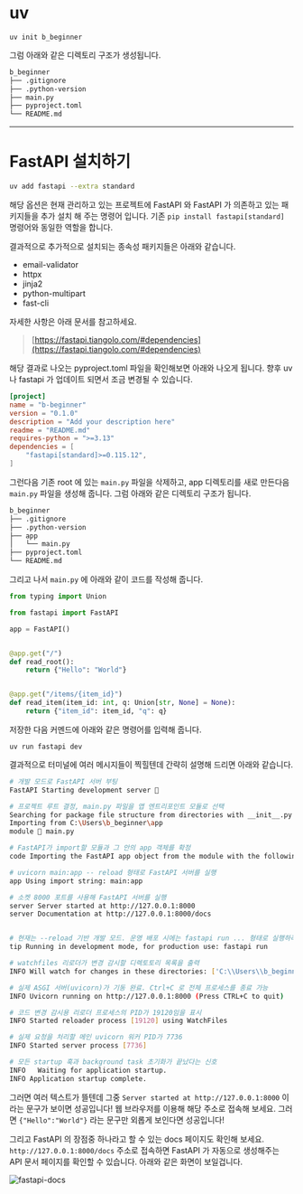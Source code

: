 # uv
```bash:uv-프로젝트-생성
uv init b_beginner
```

그럼 아래와 같은 디렉토리 구조가 생성됩니다.

```bash
b_beginner
├── .gitignore
├── .python-version
├── main.py
├── pyproject.toml
└── README.md
```




***

# FastAPI 설치하기

```bash
uv add fastapi --extra standard
```

해당 옵션은 현재 관리하고 있는 프로젝트에 FastAPI 와 FastAPI 가 의존하고 있는 패키지들을 추가 설치 해 주는 명령어 입니다. 기존 `pip install fastapi[standard]` 명령어와 동일한 역할을 합니다.

결과적으로 추가적으로 설치되는 종속성 패키지들은 아래와 같습니다.

* email-validator
* httpx
* jinja2
* python-multipart
* fast-cli

자세한 사항은 아래 문서를 참고하세요.

> [https://fastapi.tiangolo.com/#dependencies](https://fastapi.tiangolo.com/#dependencies)

해당 결과로 나오는 pyproject.toml 파일을 확인해보면 아래와 나오게 됩니다. 향후 uv 나 fastapi 가 업데이트 되면서 조금 변경될 수 있습니다.

```toml:pyproject.toml
[project]
name = "b-beginner"
version = "0.1.0"
description = "Add your description here"
readme = "README.md"
requires-python = ">=3.13"
dependencies = [
    "fastapi[standard]>=0.115.12",
]
```

그런다음 기존 root 에 있는 `main.py` 파일을 삭제하고, app 디렉토리를 새로 만든다음 `main.py` 파일을 생성해 줍니다. 그럼 아래와 같은 디렉토리 구조가 됩니다.

```bash
b_beginner
├── .gitignore
├── .python-version
├── app
│   └── main.py
├── pyproject.toml
└── README.md
```

그리고 나서 `main.py` 에 아래와 같이 코드를 작성해 줍니다.

```python:main.py
from typing import Union

from fastapi import FastAPI

app = FastAPI()


@app.get("/")
def read_root():
    return {"Hello": "World"}


@app.get("/items/{item_id}")
def read_item(item_id: int, q: Union[str, None] = None):
    return {"item_id": item_id, "q": q}
```

저장한 다음 커멘드에 아래와 같은 명령어를 입력해 줍니다.

```bash:서버-실행
uv run fastapi dev
```

결과적으로 터미널에 여러 메시지들이 찍힐텐데 간략히 설명해 드리면 아래와 같습니다.

```bash
# 개발 모드로 FastAPI 서버 부팅
FastAPI Starting development server 🚀

# 프로젝트 루트 결정, main.py 파일을 앱 엔트리포인트 모듈로 선택
Searching for package file structure from directories with __init__.py files
Importing from C:\Users\b_beginner\app
module 🐍 main.py

# FastAPI가 import할 모듈과 그 안의 app 객체를 확정
code Importing the FastAPI app object from the module with the following code: from main import app

# uvicorn main:app -- reload 형태로 FastAPI 서버를 실행
app Using import string: main:app

# 소켓 8000 포트를 사용해 FastAPI 서버를 실행
server Server started at http://127.0.0.1:8000
server Documentation at http://127.0.0.1:8000/docs


# 현재는 --reload 기반 개발 모드. 운영 배포 시에는 fastapi run ... 형태로 실행하라는 권장사항
tip Running in development mode, for production use: fastapi run

# watchfiles 리로더가 변경 감시할 디렉토토리 목록을 출력
INFO Will watch for changes in these directories: ['C:\\Users\\b_beginner']

# 실제 ASGI 서버(uvicorn)가 기동 완료. Ctrl+C 로 전체 프로세스를 종료 가능
INFO Uvicorn running on http://127.0.0.1:8000 (Press CTRL+C to quit)

# 코드 변경 감시용 리로더 프로세스의 PID가 19120임을 표시
INFO Started reloader process [19120] using WatchFiles

# 실제 요청을 처리할 메인 uvicorn 워커 PID가 7736
INFO Started server process [7736]

# 모든 startup 훅과 background task 초기화가 끝났다는 신호
INFO   Waiting for application startup.
INFO Application startup complete.
```

그러면 여러 텍스트가 뜰텐데 그중 `Server started at http://127.0.0.1:8000` 이라는 문구가 보이면 성공입니다! 웹 브라우저를 이용해 해당 주소로 접속해 보세요. 그러면 `{"Hello":"World"}` 라는 문구만 외롭게 보인다면 성공입니다!

그리고 FastAPI 의 장점중 하나라고 할 수 있는 docs 페이지도 확인해 보세요. `http://127.0.0.1:8000/docs` 주소로 접속하면 FastAPI 가 자동으로 생성해주는 API 문서 페이지를 확인할 수 있습니다. 아래와 같은 화면이 보일겁니다.

![fastapi-docs](public/kr/fastapi/img/fastapi-docs.png)